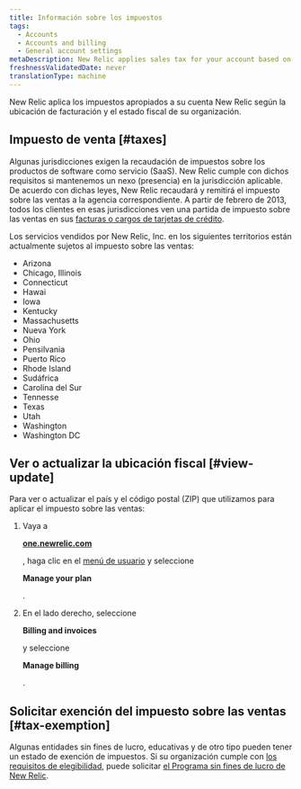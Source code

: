 ```yaml
---
title: Información sobre los impuestos
tags:
  - Accounts
  - Accounts and billing
  - General account settings
metaDescription: New Relic applies sales tax for your account based on your location.
freshnessValidatedDate: never
translationType: machine
---
```


New Relic aplica los impuestos apropiados a su cuenta New Relic según la ubicación de facturación y el estado fiscal de su organización.

## Impuesto de venta [#taxes]

Algunas jurisdicciones exigen la recaudación de impuestos sobre los productos de software como servicio (SaaS). New Relic cumple con dichos requisitos si mantenemos un nexo (presencia) en la jurisdicción aplicable. De acuerdo con dichas leyes, New Relic recaudará y remitirá el impuesto sobre las ventas a la agencia correspondiente. A partir de febrero de 2013, todos los clientes en esas jurisdicciones ven una partida de impuesto sobre las ventas en sus [facturas o cargos de tarjetas de crédito](/docs/accounts-partnerships/accounts/account-billing-usage/invoices-receipts).

Los servicios vendidos por New Relic, Inc. en los siguientes territorios están actualmente sujetos al impuesto sobre las ventas:

* Arizona
* Chicago, Illinois
* Connecticut
* Hawai
* Iowa
* Kentucky
* Massachusetts
* Nueva York
* Ohio
* Pensilvania
* Puerto Rico
* Rhode Island
* Sudáfrica
* Carolina del Sur
* Tennesse
* Texas
* Utah
* Washington
* Washington DC

## Ver o actualizar la ubicación fiscal [#view-update]

Para ver o actualizar el país y el código postal (ZIP) que utilizamos para aplicar el impuesto sobre las ventas:

1. Vaya a

   <DoNotTranslate>**[one.newrelic.com](https://one.newrelic.com)**</DoNotTranslate>

   , haga clic en el [menú de usuario](/docs/accounts/accounts-billing/general-account-settings/intro-account-settings) y seleccione

   <DoNotTranslate>**Manage your plan**</DoNotTranslate>

   .

2. En el lado derecho, seleccione

   <DoNotTranslate>**Billing and invoices**</DoNotTranslate>

   y seleccione

   <DoNotTranslate>**Manage billing**</DoNotTranslate>

   .

## Solicitar exención del impuesto sobre las ventas [#tax-exemption]

Algunas entidades sin fines de lucro, educativas y de otro tipo pueden tener un estado de exención de impuestos. Si su organización cumple con [los requisitos de elegibilidad](/docs/accounts-partnerships/accounts/account-billing-usage/eligibility-guidelines-new-relic-nonprofit-program), puede solicitar [el Programa sin fines de lucro de New Relic](http://newrelic.com/nonprofit).